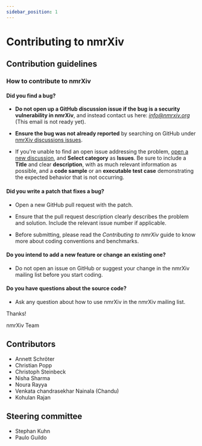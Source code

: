 ```yaml
---
sidebar_position: 1
---
```

# Contributing to nmrXiv

## Contribution guidelines

### How to contribute to nmrXiv

#### Did you find a bug?

* **Do not open up a GitHub discussion issue if the bug is a security vulnerability in nmrXiv**, and instead contact us here: <i>info@nmrxiv.org</i> (This email is not ready yet).

* **Ensure the bug was not already reported** by searching on GitHub under [nmrXiv discussions issues](https://github.com/NFDI4Chem/nmrxiv/discussions/categories/issues).

* If you're unable to find an open issue addressing the problem, [open a new discussion](https://github.com/NFDI4Chem/nmrxiv/discussions/new), and <b>Select category</b> as <b>Issues</b>. Be sure to include a <b>Title</b> and clear <b>description</b>, with as much relevant information as possible, and a **code sample** or an **executable test case** demonstrating the expected behavior that is not occurring.
  
#### **Did you write a patch that fixes a bug?**

* Open a new GitHub pull request with the patch.

* Ensure that the pull request description clearly describes the problem and solution. Include the relevant issue number if applicable.

* Before submitting, please read the <i>Contributing to nmrXiv</i> guide to know more about coding conventions and benchmarks.


#### **Do you intend to add a new feature or change an existing one?**

* Do not open an issue on GitHub or suggest your change in the nmrXiv mailing list before you start coding.

#### **Do you have questions about the source code?**

* Ask any question about how to use nmrXiv in the nmrXiv mailing list.

Thanks!

nmrXiv Team

## Contributors 

- Annett Schröter
- Christian Popp
- Christoph Steinbeck
- Nisha Sharma
- Noura Rayya
- Venkata chandrasekhar Nainala (Chandu)
- Kohulan Rajan

## Steering committee

- Stephan Kuhn
- Paulo Guildo
